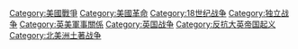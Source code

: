 {{Commonscat|American Revolutionary War}}

[[Category:美國戰爭|Category:美國戰爭]]
[[Category:美國革命|Category:美國革命]]
[[Category:18世纪战争|Category:18世纪战争]]
[[Category:独立战争|Category:独立战争]]
[[Category:英美軍事關係|Category:英美軍事關係]]
[[Category:英国战争|Category:英国战争]]
[[Category:反抗大英帝国起义|Category:反抗大英帝国起义]]
[[Category:北美洲土著战争|Category:北美洲土著战争]]